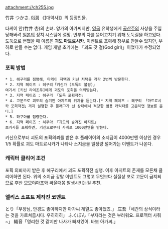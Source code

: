 attachment://ch255.jpg

竹井 つかさ. [[야겜]] 《[대악사]》의 등장인물.

타케이 안(竹井 杏)의 손녀. 양가의 아가씨지만, [[영국]] 유학생에게 [[공산주의]] 사상을 주입당해버려 [[일본]]의 정치 시스템에 절망. 빈부의 차를 뜯어고치기 위해 도둑질을 하고있다. 도둑으로 변했을 때 이름은 '''괴도 마트료시카.''' 이벤트로 포획해 창부로 만들수 있지만, 부하로 만들 수는 없다. 게임 개발 초기에는 「괴도 갓 걸(God girl)」이었다가 수정되었다.

=== 포획 방법 ===
 * 1. 헤구리를 점령해, 타케이 저택과 키신 저택을 각각 2번씩 방문한다.
 * 2. 지역 페이즈 : 헤구리「키신가 (도둑의 불평)」 
 여기서 [키신 라이조우]에게 괴도의 포획을 의뢰받는다.
 * 3. 지역 페이즈 : 헤구리 「도둑 포획작전」
 * 4. 고문으로 괴도의 숨겨진 아지트의 위치를 듣는다.[* 지역 페이즈 : 헤구리 「마트료시카 포획작전」까지 실행한 후 플래그가 선 상태에서 적당한 범용 캐릭터를 고문하면 정보를 준다.]
 * 5. 하쿠아를 점령한다.
 * 6. 지역 페이즈 : 하쿠아 「괴도의 숨겨진 아지트」 
 츠카사를 포획하면, 키신으로부터 사례로 1000만엔을 받는다.

키신으로부터 괴도의 포획의뢰를 받은 후 플레이어의 소지금이 4000만엔 이상인 경우 1/5 확률로 괴도 마트료시카가 나타나 소지금을 일정량 털어가는 이벤트가 나온다.

=== 캐릭터 클리어 조건 ===
포획 의뢰까지 받은 후 헤구리에서 괴도 포획작전 실행. 이후 아지트의 존재를 모른채 클리어하면 된다. 위의 소지금 강탈 이벤트도 그렇고 무엇보다 실질상 포로 고문이 금지되므로 후반 모모야마조와 싸울때쯤 발생시키는걸 추천.

=== 앨리스 소프트 제작진 코멘트 ===
とり「부장님, 안경도 좋아하지만 아가씨 계열도 좋아했죠.」
庄吾「세간의 상식이라는 것을 가르쳐줍시다. 우히히히」
ふくぽん「부자라는 것은 부러워요. 프로젝터 사줘~」
織音「영리한 것 같지만 나사가 빠져있어. 바보 아가씨.」
